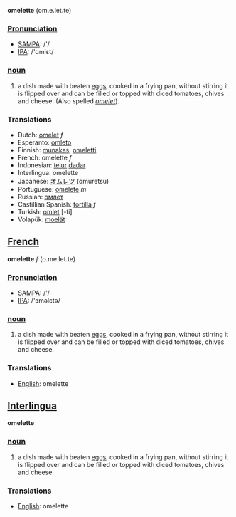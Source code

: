'''omelette''' (om.e.let.te)

===[[Pronunciation]]===
*[[w:SAMPA|SAMPA]]: /'/
*[[w:IPA|IPA]]: /'ɑmlεt/

=== [[noun]] ===
#a dish made with beaten [[egg]]s, cooked in a frying pan, without stirring it is flipped over and can be filled or topped with diced tomatoes, chives and cheese. (Also spelled ''[[omelet]]'').

=== Translations ===
*Dutch: [[omelet]] ''f''
*Esperanto: [[omleto]]
*Finnish: [[munakas]], [[omeletti]]
*French: omelette ''f''
*Indonesian: [[telur]] [[dadar]]
*Interlingua: omelette
*Japanese: [[オムレツ]] (omuretsu)
*Portuguese: [[omelete]] ''m''
*Russian: [[омлет]]
*Castillian Spanish: [[tortilla]] ''f''
*Turkish: [[omlet]] [-ti]
*Volapük: [[moelät]]


==[[French]]==

'''omelette''' ''f'' (o.me.let.te)

===[[Pronunciation]]===
*[[w:SAMPA|SAMPA]]: /'/
*[[w:IPA|IPA]]: /'ɔməlεtə/

=== [[noun]] ===
#a dish made with beaten [[egg]]s, cooked in a frying pan, without stirring it is flipped over and can be filled or topped with diced tomatoes, chives and cheese.

=== Translations ===
*[[English]]: omelette

==[[Interlingua]]==

'''omelette'''

=== [[noun]] ===
#a dish made with beaten [[egg]]s, cooked in a frying pan, without stirring it is flipped over and can be filled or topped with diced tomatoes, chives and cheese.

=== Translations ===
*[[English]]: omelette